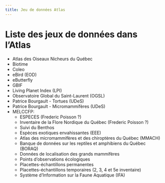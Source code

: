 ```yaml
---
title: Jeu de données Atlas
---
```


# Liste des jeux de données dans l'Atlas

- Atlas des Oiseaux Nicheurs du Québec
- Biotime
- Coleo
- eBird (EOD)
- eButterfly
- GBIF
- Living Planet Index (LPI)
- Observatoire Global du Saint-Laurent (OGSL)
- Patrice Bourgault - Tortues (UDeS)
- Patrice Bourgault - Micromammifères (UDeS)
- MELCCFP:
  - ESPECES (Frederic Poisson ?)
  - Inventaire de la Flore Nordique du Québec (Frederic Poisson ?)
  - Suivi du Benthos
  - Espèces exotiques envahissantes (EEE)
  - Atlas des micromammifères et des chiroptères du Québec (MMACH)
  - Banque de données sur les reptiles et amphibiens du Québec (BORAQ)
  - Données de localisation des grands mammifères
  - Points d'observations écologiques
  - Placettes-échantillons permanentes
  - Placettes-échantillons temporaires (2, 3, 4 et 5e inventaire)
  - Système d'Information sur la Faune Aquatique (IFA)

